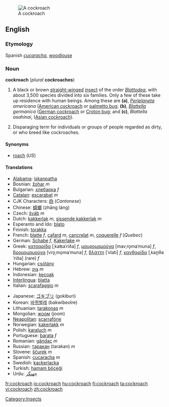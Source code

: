 [[Image:Madagascan.hissing.cockroach.750pix.jpg|thumb|A cockroach]]
==English==
{{wikipedia}}
===Etymology===
Spanish ''[[cucaracha]]'', [[woodlouse]]

===Noun===
'''cockroach''' (''plural'' '''cockroaches''')

#{{zoology}} A black or brown [[straight]][[-winged]] [[insect]] of the order ''[[Blattodea]]'', with about 3,500 species divided into six families. Only a few of these take up residence with human beings. Among these are  '''(a)''', ''[[Periplaneta]] americana'' ([[American cockroach]] or [[palmetto bug]]; '''(b)''', ''[[Blattella]] germanica'' ([[German cockroach]] or [[Croton bug]]; and '''(c)''', ''Blattella asahinai'', ([[Asian cockroach]]). 
# Disparaging term for individuals or groups of people regarded as dirty, or who breed like cockroaches.

====Synonyms====
*[[roach]] (''US'')

====Translations====
{{top}}
*[[Alabama]]: [[iskanpatha]]
*Bosnian: [[žohar]] ''m''
*Bulgarian: [[хлебарка]] ''f''
*[[Catalan]]: [[escarabat]] ''m''
*CJK Characters: [[甴]] (''Cantonese'')
*Chinese: [[蟑螂]] (zh&#257;ng l&#225;ng)
*Czech: [[šváb]] ''m''
*Dutch: [[kakkerlak]] ''m'', [[sissende kakkerlak]] ''m''
*Esperanto and Ido: [[blato]]
*Finnish: [[torakka]]
*French: [[blatte]] ''f'', [[cafard]] ''m'', [[cancrelat]] ''m'', [[coquerelle]] ''f'' (''Quebec'')
*German: [[Schabe]] ''f'', [[Kakerlake]] ''m''
*Greek: [[κατσαρίδα]] [ˌkaʦaˈriða] ''f'', [[μαυρομαμούνα]] [mavˌro̞maˈmuna] ''f'', [[βρομομαμούνα]] [vro̞ˌmo̞maˈmuna] ''f'', [[βλάττη]] [ˈvlati] ''f'', [[κανθαρίδα]] [ˌkan̪θaˈriða] (rare) ''f''
*Hungarian: [[csótány]]
*Hebrew: [[צוק]] ''m''
*Indonesian: [[kecoak]]
*[[Interlingua]]: [[blatta]]
*Italian: [[scarafaggio]] ''m''
{{mid}}
*Japanese: [[ゴキブリ]] (gokiburi)
*Korean: [[바퀴벌레]] (bakwibeolre)
*Lithuanian: [[tarakonas]] ''m''
*Mongolian: [[жоом]] (joom)
*[[Neapolitan]]: [[scarrafóne]]
*Norwegian: [[kakerlakk]] ''m''
*Polish: [[karaluch]] ''m''
*Portuguese: [[barata]] ''f''
*Romanian: [[gândac]] ''m''
*Russian: [[таракан]] (tarakan) ''m''
*Slovene: [[ščurek]] ''m''
*Spanish: [[cucaracha]] ''m''
*Swedish: [[kackerlacka]]
*Turkish: [[hamam böceği]]
*Urdu: [[جهنگر]]
{{bottom}}

[[Category:Insects]]

[[fr:cockroach]]
[[io:cockroach]]
[[hu:cockroach]]
[[fi:cockroach]]
[[ta:cockroach]]
[[vi:cockroach]]
[[zh:cockroach]]